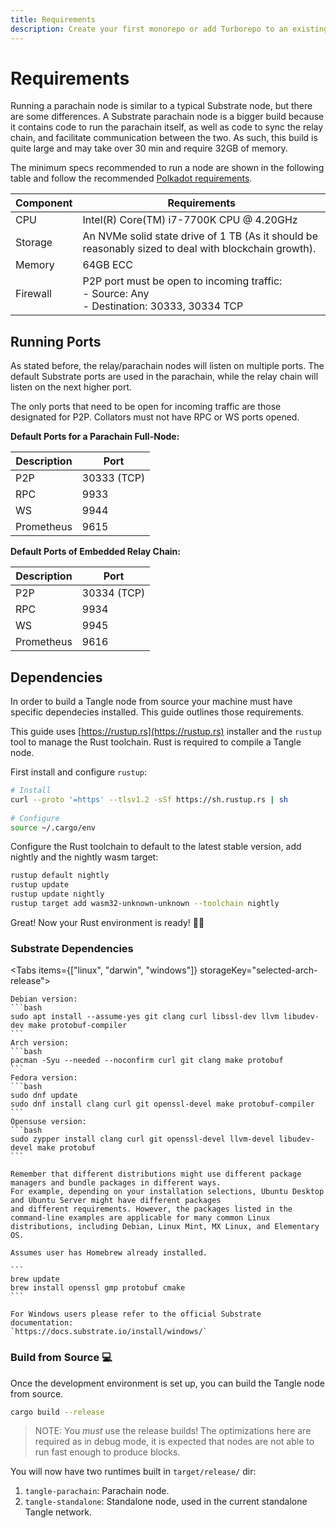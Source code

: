 ```yaml
---
title: Requirements
description: Create your first monorepo or add Turborepo to an existing project.
---
```



# Requirements

Running a parachain node is similar to a typical Substrate node, but there are some differences. A Substrate parachain node
is a bigger build because it contains code to run the parachain itself, as well as code to sync the relay chain, and
facilitate communication between the two. As such, this build is quite large and may take over 30 min and require 32GB of memory.

The minimum specs recommended to run a node are shown in the following table and follow the recommended [Polkadot requirements](https://wiki.polkadot.network/docs/maintain-guides-how-to-validate-polkadot#requirements).

| Component | Requirements                                                                                           |
| --------- | ------------------------------------------------------------------------------------------------------ |
| CPU       | Intel(R) Core(TM) i7-7700K CPU @ 4.20GHz                                                               |
| Storage   | An NVMe solid state drive of 1 TB (As it should be reasonably sized to deal with blockchain growth).   |
| Memory    | 64GB ECC                                                                                               |
| Firewall  | P2P port must be open to incoming traffic: <br /> - Source: Any <br /> - Destination: 30333, 30334 TCP |

## Running Ports

As stated before, the relay/parachain nodes will listen on multiple ports. The default Substrate ports are used in the parachain,
while the relay chain will listen on the next higher port.

The only ports that need to be open for incoming traffic are those designated for P2P. Collators must not have RPC or WS ports opened.

**Default Ports for a Parachain Full-Node:**

| Description | Port        |
| ----------- | ----------- |
| P2P         | 30333 (TCP) |
| RPC         | 9933        |
| WS          | 9944        |
| Prometheus  | 9615        |

**Default Ports of Embedded Relay Chain:**

| Description | Port        |
| ----------- | ----------- |
| P2P         | 30334 (TCP) |
| RPC         | 9934        |
| WS          | 9945        |
| Prometheus  | 9616        |

## Dependencies 

In order to build a Tangle node from source your machine must have specific dependecies installed. This guide 
outlines those requirements.

This guide uses [https://rustup.rs](https://rustup.rs) installer and the `rustup` tool to manage the Rust toolchain. Rust is required to 
compile a Tangle node. 

First install and configure `rustup`:

```bash
# Install
curl --proto '=https' --tlsv1.2 -sSf https://sh.rustup.rs | sh
 
# Configure
source ~/.cargo/env
```

Configure the Rust toolchain to default to the latest stable version, add nightly and the nightly wasm target:

```bash
rustup default nightly
rustup update
rustup update nightly
rustup target add wasm32-unknown-unknown --toolchain nightly
```

Great! Now your Rust environment is ready! 🚀🚀

### Substrate Dependencies

<Tabs items={["linux", "darwin", "windows"]} storageKey="selected-arch-release">
  <Tab>

    Debian version:
    ```bash
    sudo apt install --assume-yes git clang curl libssl-dev llvm libudev-dev make protobuf-compiler
    ```
    Arch version:
    ```bash
    pacman -Syu --needed --noconfirm curl git clang make protobuf
    ```
    Fedora version:
    ```bash
    sudo dnf update
    sudo dnf install clang curl git openssl-devel make protobuf-compiler
    ```
    Opensuse version:
    ```bash
    sudo zypper install clang curl git openssl-devel llvm-devel libudev-devel make protobuf
    ```

    Remember that different distributions might use different package managers and bundle packages in different ways. 
    For example, depending on your installation selections, Ubuntu Desktop and Ubuntu Server might have different packages 
    and different requirements. However, the packages listed in the command-line examples are applicable for many common Linux 
    distributions, including Debian, Linux Mint, MX Linux, and Elementary OS.

  </Tab>
  <Tab>

    Assumes user has Homebrew already installed. 

    ```
    brew update
    brew install openssl gmp protobuf cmake
    ```

  </Tab>
  <Tab>

    For Windows users please refer to the official Substrate documentation:
    `https://docs.substrate.io/install/windows/`

  </Tab>
</Tabs>


### Build from Source 💻

Once the development environment is set up, you can build the Tangle node from source. 

```bash
cargo build --release
```

> NOTE: You _must_ use the release builds! The optimizations here are required
> as in debug mode, it is expected that nodes are not able to run fast enough to produce blocks.

You will now have two runtimes built in `target/release/` dir:

1. `tangle-parachain`: Parachain node.
2. `tangle-standalone`: Standalone node, used in the current standalone Tangle network.